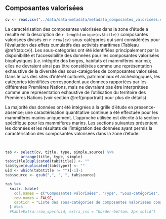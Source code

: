 ## Composantes valorisées {#cvportrait}

```r
cv <- read.csv("../data/data-metadata/metadata_composantes_valorisees.csv")
```

La caractérisation des composantes valorisées dans la zone d'étude a résulté en la description de `r length(unique(cv$title))` composantes valorisées divisés en `r nrow(cv)` sous-catégories qui sont considérées pour l'évaluation des effets cumulatifs des activités maritimes (Tableau \@ref(tab:cv)). Les sous-catégories ont été identifiées principalement par la disponibilité et l'accessibilité des données pour les composantes valorisées biophysiques (*i.e.* intégrité des berges, habitats et mammifères marins); elles ne devraient ainsi pas être considérées comme une représentation exhaustive de la diversité des sous-catégories de composantes valorisées. Dans le cas des sites d'intérêt culturels, patrimoniaux et archéologiques, les catégories identifiées correspondent aux données rapportées par les différentes Premières Nations, mais ne devraient pas être interprétées comme une représentation exhaustive de l'utilisation du territoire des Premières Nations (voir section \@ref(pnportrait) pour plus de détails) 

La majorité des données ont été intégrées à la grille d'étude en présence-absence; une caractérisation quantitative continue a été effectuée pour les mammifères marins uniquement. L'approche utilisée est décrite à la section spécifique pour les mammifères marins. Les sections suivantes présentent les données et les résultats de l'intégration des données ayant permis la caractérisation des composantes valorisées dans la zone d'étude.

<br/>

```r
tab <- select(cv, title, type, simple,source) %>%
       arrange(title, type, simple)
tab$title[duplicated(tab$title)] <- ""
tab$type[duplicated(tab$type)] <- ""
uid <- which(tab$title != "")[-1]-1
tab$source <- gsub(",", ", ", tab$source)

tab %>%
  knitr::kable(
    col.names = c("Composantes valorisées", "Type", "Sous-catégories", "Source"),
    row.names = FALSE,
    caption = "Liste des sous-catégories de composantes valorisées considérées pour l'évaluation des effets cumulatifs des activités maritimes dans le Saint-Laurent et le Saguenay. Consultez l'[annexe 1](#annexe1) pour plus de détails sur les sources de données."
  ) #%>%
  #kableExtra::row_spec(uid, extra_css = "border-bottom: 2px solid")
```

<br/>
